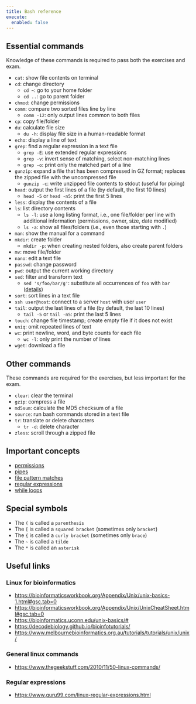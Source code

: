 ```yaml
---
title: Bash reference
execute: 
  enabled: false
---
```


## Essential commands

Knowledge of these commands is required to pass both the exercises and exam.

- `cat`: show file contents on terminal
- `cd`: change directory
  - `cd ~`: go to your home folder
  - `cd ..`: go to parent folder
- `chmod`: change permissions
- `comm`: compare two sorted files line by line
  - `comm -12`: only output lines common to both files
- `cp`: copy file/folder
- `du`: calculate file size
  - `du -h`: display file size in a human-readable format
- `echo`: display a line of text
- `grep`: find a regular expression in a text file
  - `grep -E`: use extended regular expressions
  - `grep -v`: invert sense of matching, select non-matching lines
  - `grep -o`: print only the matched part of a line
- `gunzip`: expand a file that has been compressed in GZ format; replaces the zipped file with the uncompressed file
  - `gunzip -c`: write unzipped file contents to stdout (useful for piping)
- `head`: output the first lines of a file (by default, the first 10 lines)
  - `head -5` or `head -n5`: print the first 5 lines
- `less`: display the contents of a file
- `ls`: list directory contents
  - `ls -l`: use a long listing format, i.e., one file/folder per line with additional information (permissions, owner, size, date modified)
  - `ls -a`: show all files/folders (i.e., even those starting with `.`)
- `man`: show the manual for a command
- `mkdir`: create folder
  - `mkdir -p`: when creating nested folders, also create parent folders
- `mv`: move file/folder
- `nano`: edit a text file
- `passwd`: change password
- `pwd`: output the current working directory
- `sed`: filter and transform text
  - `sed 's/foo/bar/g'`: substitute all occurrences of `foo` with `bar` ([details](bash.html#reformatting-the-ensembl-fasta-file))
- `sort`: sort lines in a text file
- `ssh user@host`: connect to a server `host` with user `user`
- `tail`: output the last lines of a file (by default, the last 10 lines)
  - `tail -5` or `tail -n5`: print the last 5 lines
- `touch`: change file timestamp; create empty file if it does not exist
- `uniq`: omit repeated lines of text
- `wc`: print newline, word, and byte counts for each file
  - `wc -l`: only print the number of lines
- `wget`: download a file


## Other commands

These commands are required for the exercises, but less important for the exam.

- `clear`: clear the terminal
- `gzip`: compress a file
- `md5sum`: calculate the MD5 checksum of a file
- `source`: run bash commands stored in a text file
- `tr`: translate or delete characters
  - `tr -d`: delete character
- `zless`: scroll through a zipped file


## Important concepts

- [permissions](bash.html#permissions)
- [pipes](bash.html#pipes)
- [file pattern matches](bash.html#file-pattern-matches)
- [regular expressions](bash.html#simple-regular-expressions)
- [while loops](bash.html#loops)


## Special symbols

- The `(` is called a `parenthesis`
- The `[` is called a `squared bracket` (sometimes only `bracket`)
- The `{` is called a `curly bracket` (sometimes only `brace`)
- The `~` is called a `tilde`
- The `*` is called an `asterisk`


## Useful links

### Linux for bioinformatics

- <https://bioinformaticsworkbook.org/Appendix/Unix/unix-basics-1.html#gsc.tab=0>
- <https://bioinformaticsworkbook.org/Appendix/Unix/UnixCheatSheet.html#gsc.tab=0>
- <https://bioinformatics.uconn.edu/unix-basics/#>
- <https://decodebiology.github.io/bioinfotutorials/>
- <https://www.melbournebioinformatics.org.au/tutorials/tutorials/unix/unix/>

### General linux commands

- <https://www.thegeekstuff.com/2010/11/50-linux-commands/>

### Regular expressions

- <https://www.guru99.com/linux-regular-expressions.html>
